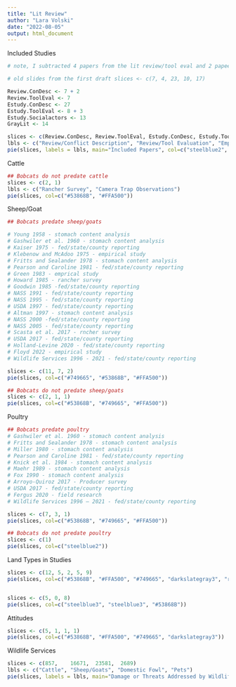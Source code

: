```yaml
---
title: "Lit Review"
author: "Lara Volski"
date: "2022-08-05"
output: html_document
---
```



Included Studies
```r
# note, I subtracted 4 papers from the lit review/tool eval and 2 papeers from the e study/con desc pulled them into gray lit. This is not reflected in the google sheets.

# old slides from the first draft slices <- c(7, 4, 23, 10, 17)

Review.ConDesc <- 7 + 2
Review.ToolEval <- 7
Estudy.ConDesc <- 27
Estudy.ToolEval <- 8 + 3
Estudy.Socialactors <- 13
GrayLit <- 14

slices <- c(Review.ConDesc, Review.ToolEval, Estudy.ConDesc, Estudy.ToolEval, Estudy.Socialactors, GrayLit)
lbls <- c("Review/Conflict Description", "Review/Tool Evaluation", "Empirical Study/Conflict Description", "Empirical Study/Tool", "Social Attitudes", "Gray Literature")
pie(slices, labels = lbls, main="Included Papers", col=c("steelblue2", "steelblue", "darkolivegreen3", "darkolivegreen4", "#FFA500", "darkgrey"))
```
Cattle
```r
## Bobcats do not predate cattle
slices <- c(2, 1)
lbls <- c("Rancher Survey", "Camera Trap Observations")
pie(slices, col=c("#53868B", "#FFA500"))
```
Sheep/Goat
```r
## Bobcats predate sheep/goats

# Young 1958 - stomach content analysis
# Gashwiler et al. 1960 - stomach content analysis
# Kaiser 1975 - fed/state/county reporting
# Klebenow and McAdoo 1975 - empirical study
# Fritts and Sealander 1978 - stomach content analysis
# Pearson and Caroline 1981 - fed/state/county reporting
# Green 1983 - emprical study
# Howard 1985 - rancher survey
# Goodwin 1985 -fed/state/county reporting
# NASS 1991 - fed/state/county reporting
# NASS 1995 - fed/state/county reporting
# USDA 1997 - fed/state/county reporting
# Altman 1997 - stomach content analysis
# NASS 2000 -fed/state/county reporting
# NASS 2005 - fed/state/county reporting
# Scasta et al. 2017 - rncher survey
# USDA 2017 - fed/state/county reporting
# Holland-Levine 2020 - fed/state/county reporting
# Floyd 2022 - empirical study
# Wildlife Services 1996 - 2021 - fed/state/county reporting

slices <- c(11, 7, 2)
pie(slices, col=c("#749665", "#53868B", "#FFA500"))

## Bobcats do not predate sheep/goats
slices <- c(2, 1, 1)
pie(slices, col=c("#53868B", "#749665", "#FFA500"))
```

Poultry
```r
## Bobcats predate poultry
# Gashwiler et al. 1960 - stomach content analysis
# Fritts and Sealander 1978 - stomach content analysis
# Miller 1980 - stomach content analysis
# Pearson and Caroline 1981 - fed/state/county reporting
# Knick et al. 1984 - stomach content analysis
# Maehr 1989 - stomach content analysis
# Fox 1990 - stomach content analysis
# Arroyo-Quiroz 2017 - Producer survey
# USDA 2017 - fed/state/county reporting
# Fergus 2020 - field research
# Wildlife Services 1996 – 2021 - fed/state/county reporting

slices <- c(7, 3, 1)
pie(slices, col=c("#53868B", "#749665", "#FFA500"))

## Bobcats do not predate poultry
slices <- c(1)
pie(slices, col=c("steelblue2"))
```


Land Types in Studies
```r
slices <- c(12, 5, 2, 5, 9)
pie(slices, col=c("#53868B", "#FFA500", "#749665", "darkslategray3", "rosybrown1"))


slices <- c(5, 0, 8)
pie(slices, col=c("steelblue3", "steelblue3", "#53868B"))
```
Attitudes
```r
slices <- c(5, 1, 1, 1)
pie(slices, col=c("#53868B", "#FFA500", "#749665", "darkslategray3"))

```

Wildlife Services
```r
slices <- c(857,	16671,	23581,	2689)
lbls <- c("Cattle", "Sheep/Goats", "Domestic Fowl", "Pets")
pie(slices, labels = lbls, main="Damage or Threats Addressed by Wildlife Services 1996 - 2021", col=c("#749665", "#53868B", "#FFA500", "darkgrey"))
```

